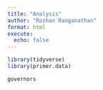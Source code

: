 ```yaml
---
title: "Analysis"
author: "Roshan Ranganathan"
format: html
execute:
  echo: false
---
```


```r
library(tidyverse)
library(primer.data)
```

```r
governors
```

